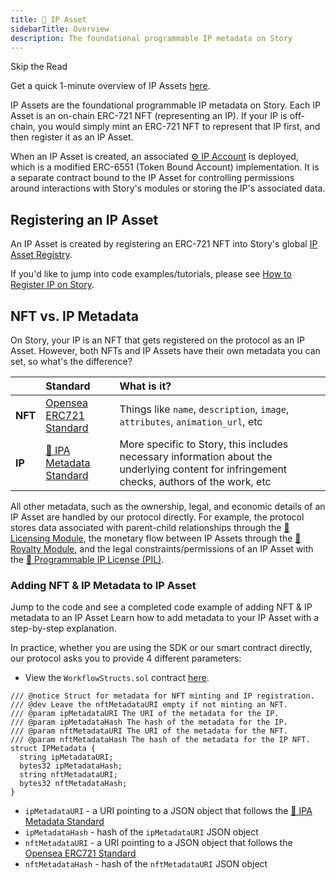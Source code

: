 ```yaml
---
title: 🧩 IP Asset
sidebarTitle: Overview
description: The foundational programmable IP metadata on Story
---
```


<Note>
Skip the Read

Get a quick 1-minute overview of IP Assets [here](https://twitter.com/jacobmtucker/status/1785765362744889410).

</Note>

IP Assets are the foundational programmable IP metadata on Story. Each IP Asset is an on-chain ERC-721 NFT (representing an IP). If your IP is off-chain, you would simply mint an ERC-721 NFT to represent that IP first, and then register it as an IP Asset.

When an IP Asset is created, an associated [⚙️ IP Account](/concepts/ip-asset/ip-account) is deployed, which is a modified ERC-6551 (Token Bound Account) implementation. It is a separate contract bound to the IP Asset for controlling permissions around interactions with Story's modules or storing the IP's associated data.

## Registering an IP Asset

An IP Asset is created by registering an ERC-721 NFT into Story's global [IP Asset Registry](/concepts/registry/ip-asset-registry).

If you'd like to jump into code examples/tutorials, please see [How to Register IP on Story](/developers/tutorials/how-to-register-ip-on-story).

## NFT vs. IP Metadata

On Story, your IP is an NFT that gets registered on the protocol as an IP Asset. However, both NFTs and IP Assets have their own metadata you can set, so what's the difference?

|         | Standard                                                                   | What is it?                                                                                                                                |
| :------ | :------------------------------------------------------------------------- | :----------------------------------------------------------------------------------------------------------------------------------------- |
| **NFT** | [Opensea ERC721 Standard](https://docs.opensea.io/docs/metadata-standards) | Things like `name`, `description`, `image`, `attributes`, `animation_url`, etc                                                             |
| **IP**  | [📝 IPA Metadata Standard](/concepts/ip-asset/ipa-metadata-standard)       | More specific to Story, this includes necessary information about the underlying content for infringement checks, authors of the work, etc |

All other metadata, such as the ownership, legal, and economic details of an IP Asset are handled by our protocol directly. For example, the protocol stores data associated with parent-child relationships through the [📜 Licensing Module](/concepts/licensing-module/overview), the monetary flow between IP Assets through the [💸 Royalty Module](/concepts/royalty-module/overview), and the legal constraints/permissions of an IP Asset with the [💊 Programmable IP License (PIL)](/concepts/programmable-ip-license/overview).

### Adding NFT & IP Metadata to IP Asset

<CardGroup cols={2}>
  <Card title="SDK Completed Code Example" href="https://github.com/storyprotocol/typescript-tutorial/blob/main/scripts/simpleMintAndRegisterSpg.ts" icon="computer">
    Jump to the code and see a completed code example of adding NFT & IP metadata to an IP Asset
  </Card>

  <Card title="SDK Explanation" href="/developers/typescript-sdk/register-an-ip-asset" icon="file">
    Learn how to add metadata to your IP Asset with a step-by-step explanation.
  </Card>
</CardGroup>

In practice, whether you are using the SDK or our smart contract directly, our protocol asks you to provide 4 different parameters:

- View the `WorkflowStructs.sol` contract [here](https://github.com/storyprotocol/protocol-periphery-v1/blob/main/contracts/lib/WorkflowStructs.sol).

```solidity WorkflowStructs.sol
/// @notice Struct for metadata for NFT minting and IP registration.
/// @dev Leave the nftMetadataURI empty if not minting an NFT.
/// @param ipMetadataURI The URI of the metadata for the IP.
/// @param ipMetadataHash The hash of the metadata for the IP.
/// @param nftMetadataURI The URI of the metadata for the NFT.
/// @param nftMetadataHash The hash of the metadata for the IP NFT.
struct IPMetadata {
  string ipMetadataURI;
  bytes32 ipMetadataHash;
  string nftMetadataURI;
  bytes32 nftMetadataHash;
}
```

- `ipMetadataURI` - a URI pointing to a JSON object that follows the [📝 IPA Metadata Standard](/concepts/ip-asset/ipa-metadata-standard)
- `ipMetadataHash` - hash of the `ipMetadataURI` JSON object
- `nftMetadataURI` - a URI pointing to a JSON object that follows the [Opensea ERC721 Standard](https://docs.opensea.io/docs/metadata-standards)
- `nftMetadataHash` - hash of the `nftMetadataURI` JSON object
